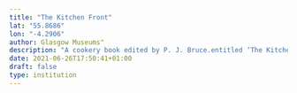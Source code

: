 ```yaml
---
title: "The Kitchen Front"
lat: "55.8686"
lon: "-4.2906"
author: Glasgow Museums"
description: "A cookery book edited by P. J. Bruce.entitled ‘The Kitchen Front: 122 Wartime Recipes broadcast by Frederick Grisewood, Mabel Constanduros and others, specifically selected by the Ministry of Food’. This book contains recipes taken from the popular radio show ‘The Kitchen Front’ which was broadcast by the BBC from 1940. The programme gave housewives advice about how to make wholesome food during a period of food rationing."
date: 2021-06-26T17:50:41+01:00
draft: false
type: institution
---
```


